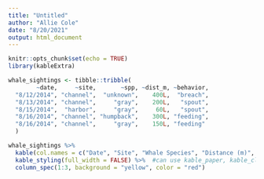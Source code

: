 ```yaml
---
title: "Untitled"
author: "Allie Cole"
date: "8/20/2021"
output: html_document
---
```


```r
knitr::opts_chunk$set(echo = TRUE)
library(kableExtra)
```

```r
whale_sightings <- tibble::tribble(
        ~date,     ~site,       ~spp, ~dist_m, ~behavior,
  "8/12/2014", "channel",  "unknown",    400L,  "breach",
  "8/13/2014", "channel",     "gray",    200L,   "spout",
  "8/15/2014",  "harbor",     "gray",     60L,   "spout",
  "8/16/2014", "channel", "humpback",    300L, "feeding",
  "8/16/2014", "channel",     "gray",    150L, "feeding"
  )

```

```r
whale_sightings %>% 
  kable(col.names = c("Date", "Site", "Whale Species", "Distance (m)", "Behavior")) %>% 
  kable_styling(full_width = FALSE) %>%  #can use kable_paper, kable_classic.... 
  column_spec(1:3, background = "yellow", color = "red")
```

